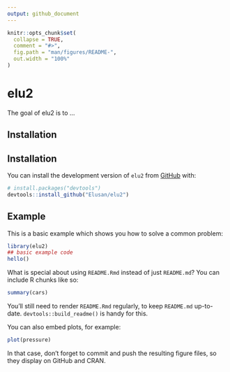 ```yaml
---
output: github_document
---
```


<!-- README.md is generated from README.Rmd. Please edit that file -->

```r
knitr::opts_chunk$set(
  collapse = TRUE,
  comment = "#>",
  fig.path = "man/figures/README-",
  out.width = "100%"
)
```

# elu2

<!-- badges: start -->
<!-- badges: end -->

The goal of elu2 is to ...

## Installation

## Installation

You can install the development version of `elu2` from [GitHub](https://github.com/Elusan/elu2) with:

```r
# install.packages("devtools")
devtools::install_github("Elusan/elu2")
```


## Example

This is a basic example which shows you how to solve a common problem:

```r
library(elu2)
## basic example code
hello()
```

What is special about using `README.Rmd` instead of just `README.md`? You can include R chunks like so:

```r
summary(cars)
```

You'll still need to render `README.Rmd` regularly, to keep `README.md` up-to-date. `devtools::build_readme()` is handy for this.

You can also embed plots, for example:

```r
plot(pressure)
```

In that case, don't forget to commit and push the resulting figure files, so they display on GitHub and CRAN.
